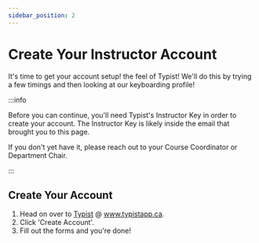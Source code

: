 ```yaml
---
sidebar_position: 2
---
```


# Create Your Instructor Account

It's time to get your account setup! the feel of Typist! We'll do this by trying a few timings and then looking at our keyboarding profile!

:::info

Before you can continue, you'll need Typist's Instructor Key in order to create your account. The Instructor Key is likely inside the email that brought you to this page.

If you don't yet have it, please reach out to your Course Coordinator or Department Chair.

:::

## Create Your Account

1. Head on over to [Typist](https://www.typistapp.ca) @ www.typistapp.ca.
2. Click 'Create Account'.
3. Fill out the forms and you're done!
